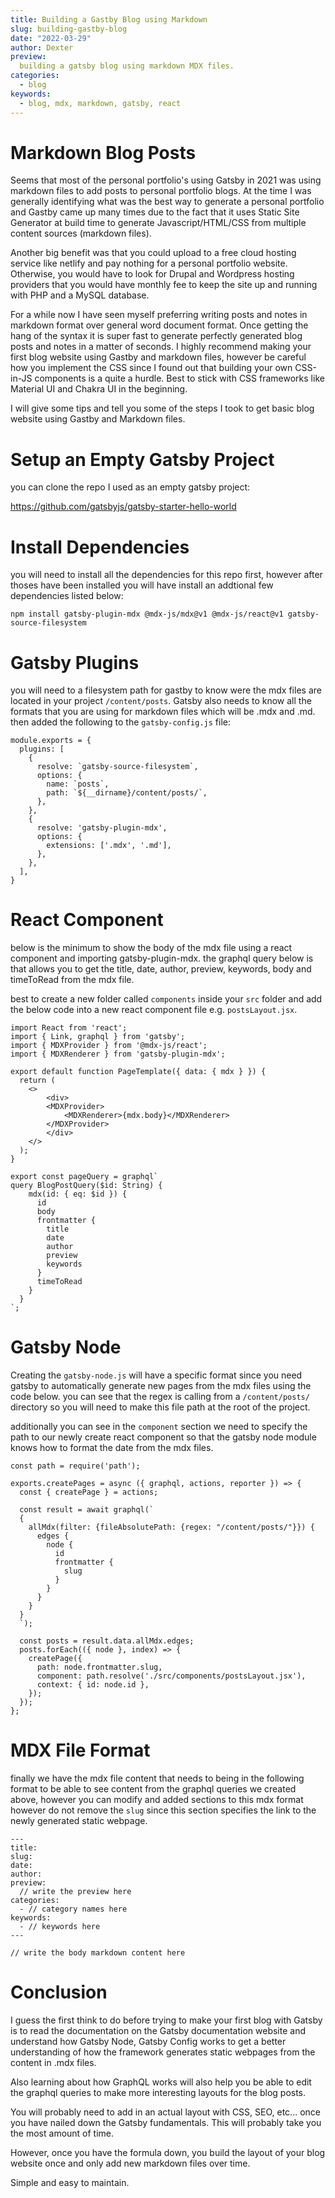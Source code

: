 ```yaml
---
title: Building a Gastby Blog using Markdown
slug: building-gastby-blog
date: "2022-03-29"
author: Dexter
preview:
  building a gatsby blog using markdown MDX files.
categories:
  - blog
keywords:
  - blog, mdx, markdown, gatsby, react
---
```


# Markdown Blog Posts
Seems that most of the personal portfolio's using Gatsby in 2021 was using markdown files to add posts to personal portfolio blogs. At the time I was generally identifying what was the best way to generate a personal portfolio and Gastby came up many times due to the fact that it uses Static Site Generator at build time to generate Javascript/HTML/CSS from multiple content sources (markdown files).

Another big benefit was that you could upload to a free cloud hosting service like netlify and pay nothing for a personal portfolio website. Otherwise, you would have to look for Drupal and Wordpress hosting providers that you would have monthly fee to keep the site up and running with PHP and a MySQL database.

For a while now I have seen myself preferring writing posts and notes in markdown format over general word document format. Once getting the hang of the syntax it is super fast to generate perfectly generated blog posts and notes in a matter of seconds. I highly recommend making your first blog website using Gastby and markdown files, however be careful how you implement the CSS since I found out that building your own CSS-in-JS components is a quite a hurdle. Best to stick with CSS frameworks like Material UI and Chakra UI in the beginning.

I will give some tips and tell you some of the steps I took to get basic blog website using Gastby and Markdown files.

# Setup an Empty Gatsby Project

you can clone the repo I used as an empty gatsby project:

https://github.com/gatsbyjs/gatsby-starter-hello-world

# Install Dependencies 

you will need to install all the dependencies for this repo first, however after thoses have been installed you will have install an addtional few dependencies listed below:

```
npm install gatsby-plugin-mdx @mdx-js/mdx@v1 @mdx-js/react@v1 gatsby-source-filesystem
```

# Gatsby Plugins

you will need to a filesystem path for gastby to know were the mdx files are located in your project `/content/posts`. Gatsby also needs to know all the formats that you are using for markdown files which will be .mdx and .md.
then added the following to the `gatsby-config.js` file:
```
module.exports = {
  plugins: [
    {
      resolve: `gatsby-source-filesystem`,
      options: {
        name: `posts`,
        path: `${__dirname}/content/posts/`,
      },
    },
    {
      resolve: 'gatsby-plugin-mdx',
      options: {
        extensions: ['.mdx', '.md'],
      },
    },
  ],
}
```

# React Component

below is the minimum to show the body of the mdx file using a react component and importing gatsby-plugin-mdx. the graphql query below is that allows you to get the title, date, author, preview, keywords, body and timeToRead from the mdx file. 

best to create a new folder called `components` inside your `src` folder and add the below code into a new react component file e.g. `postsLayout.jsx`.
```
import React from 'react';
import { Link, graphql } from 'gatsby';
import { MDXProvider } from '@mdx-js/react';
import { MDXRenderer } from 'gatsby-plugin-mdx';

export default function PageTemplate({ data: { mdx } }) {
  return (
    <>
        <div>
        <MDXProvider>
            <MDXRenderer>{mdx.body}</MDXRenderer>
        </MDXProvider>
        </div>
    </>
  );
}

export const pageQuery = graphql`
query BlogPostQuery($id: String) {
    mdx(id: { eq: $id }) {
      id
      body
      frontmatter {
        title
        date
        author
        preview
        keywords
      }
      timeToRead
    }
  }
`;
```
# Gatsby Node

Creating the `gatsby-node.js` will have a specific format since you need gatsby to automatically generate new pages from the mdx files using the code below. you can see that the regex is calling from a `/content/posts/` directory so you will need to make this file path at the root of the project.

additionally you can see in the `component` section we need to specify the path to our newly create react component so that the gatsby node module knows how to format the date from the mdx files.
```
const path = require('path');

exports.createPages = async ({ graphql, actions, reporter }) => {
  const { createPage } = actions;

  const result = await graphql(`
  {
    allMdx(filter: {fileAbsolutePath: {regex: "/content/posts/"}}) {
      edges {
        node {
          id
          frontmatter {
            slug
          }
        }
      }
    }
  }
  `);

  const posts = result.data.allMdx.edges;
  posts.forEach(({ node }, index) => {
    createPage({
      path: node.frontmatter.slug,
      component: path.resolve('./src/components/postsLayout.jsx'),
      context: { id: node.id },
    });
  });
};

```

# MDX File Format

finally we have the mdx file content that needs to being in the following format to be able to see content from the graphql queries we created above, however you can modify and added sections to this mdx format however do not remove the `slug` since this section specifies the link to the newly generated static webpage.
```
---
title:
slug:
date:
author:
preview:
  // write the preview here
categories:
  - // category names here
keywords:
  - // keywords here
---

// write the body markdown content here
```

# Conclusion

I guess the first think to do before trying to make your first blog with Gatsby is to read the documentation on the Gatsby documentation website and understand how Gatsby Node, Gatsby Config works to get a better understanding of how the framework generates static webpages from the content in .mdx files.

Also learning about how GraphQL works will also help you be able to edit the graphql queries to make more interesting layouts for the blog posts.

You will probably need to add in an actual layout with CSS, SEO, etc... once you have nailed down the Gatsby fundamentals. This will probably take you the most amount of time.

However, once you have the formula down, you build the layout of your blog website once and only add new markdown files over time. 

Simple and easy to maintain.
